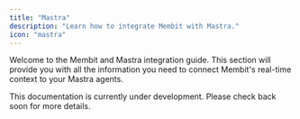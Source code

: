 ```yaml
---
title: "Mastra"
description: "Learn how to integrate Membit with Mastra."
icon: "mastra"
---
```


Welcome to the Membit and Mastra integration guide. This section will provide you with all the information you need to connect Membit's real-time context to your Mastra agents.

<Info>
  This documentation is currently under development. Please check back soon for
  more details.
</Info>
